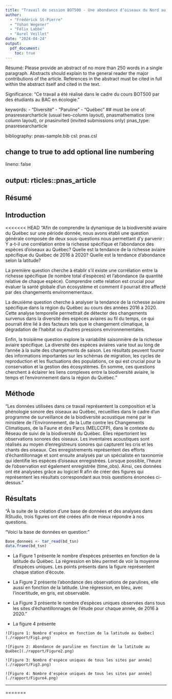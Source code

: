 ```yaml
---
title: "Travail de session BOT500 - Une abondance d’oiseaux du Nord au Sud du Québec"
author:
  - "Frédérick St-Pierre"
  - "Yohan Wegener"
  - "Félix Labbé"
  - "Aurel Veillet"
date: "2024-04-24"
output:
  pdf_document: 
    toc: true
---
```

Résumé: 
  Please provide an abstract of no more than 250 words in a single paragraph. Abstracts should explain to the general reader the major contributions of the article. References in the abstract must be cited in full within the abstract itself and cited in the text.


Significance: 
  "Ce travail a été réalisé dans le cadre du cours BOT500 par des étudiants au BAC en écologie."

keywords:
  - "Diversité"
  - "Paruline"
  - "Québec"
  ## must be one of: pnasresearcharticle (usual two-column layout), pnasmathematics (one column layout), or pnasinvited (invited submissions only)
pnas_type: pnasresearcharticle

bibliography: pnas-sample.bib
csl: pnas.csl

## change to true to add optional line numbering
lineno: false

output: rticles::pnas_article
---
## Résumé 

## Introduction

<<<<<<< HEAD
"Afin de comprendre la dynamique de la biodiversité aviaire du Québec sur une période donnée, nous avons établi une question générale composée de deux sous-questions nous permettant d’y parvenir : Y a-t-il une corrélation entre la richesse spécifique et l’abondance des espèces d’oiseaux au Québec? Quelle est la tendance de la richesse aviaire spécifique du Québec de 2016 à 2020? Quelle est la tendance d'abondance selon la latitude?

La première question cherche à établir s'il existe une corrélation entre la richesse spécifique (le nombre total d'espèces) et l'abondance (la quantité relative de chaque espèce). Comprendre cette relation est crucial pour évaluer la santé globale d'un écosystème et comment il pourrait être affecté par des changements environnementaux.

La deuxième question cherche à analyser la tendance de la richesse aviaire spécifique dans la région du Québec au cours des années 2016 à 2020. Cette analyse temporelle permettrait de détecter des changements survenus dans la diversité des espèces aviaires au fil du temps, ce qui pourrait être lié à des facteurs tels que le changement climatique, la dégradation de l'habitat ou d'autres pressions environnementales.

Enfin, la troisième question explore la variabilité saisonnière de la richesse aviaire spécifique. La diversité des espèces aviaires varie tout au long de l'année à la suite des changements de saison. Les résultats peuvent fournir des informations importantes sur les schémas de migration, les cycles de reproduction et les fluctuations des populations, ce qui est crucial pour la conservation et la gestion des écosystèmes. En somme, ces questions cherchent à éclairer les liens complexes entre la biodiversité aviaire, le temps et l'environnement dans la région du Québec."

## Méthode

"Les données utilisées dans ce travail représentent la composition et la phénologie sonore des oiseaux au Québec, recueillies dans le cadre d'un programme de surveillance de la biodiversité acoustique mené par le ministère de l’Environnement, de la Lutte contre les Changements Climatiques, de la Faune et des Parcs (MELCCFP), dans le contexte du Réseau de suivi de la biodiversité du Québec. Elles répertorient les observations sonores des oiseaux. Les inventaires acoustiques sont réalisés au moyen d'enregistreurs sonores qui capturent les cris et les chants des oiseaux. Ces enregistrements représentent des efforts d'échantillonnage et sont ensuite analysés par un spécialiste en taxonomie qui identifie les espèces d'oiseaux enregistrées. Lorsque possible, l'heure de l'observation est également enregistrée (time_obs). Ainsi, ces données ont été analysées grâce au logiciel R afin de créer des figures qui représentent les résultats correspondant aux trois questions énoncées ci-dessus."

## Résultats

"À la suite de la création d’une base de données et des analyses dans RStudio, trois figures ont été créées afin de mieux répondre à nos questions.

"Voici la base de données en question:"
```r
Base_donnees <- tar_read(bd_tsn)
data.frame(bd_tsn)
```
- La Figure 1 présente le nombre d’espèces présentes en fonction de la latitude du Québec. La régression en bleu permet de voir la moyenne d’espèces uniques. Les points présents dans la figure représentent chaque station d’écoute.

- La Figure 2 présente l’abondance des observations de parulines, elle aussi en fonction de la latitude. Une régression, en bleu, avec l’incertitude, en gris, est observable.

- La Figure 3 présente le nombre d’espèces uniques observées dans tous les sites d’échantillonnages de l’étude pour chaque année, de 2016 à 2020."

- La figure 4 présente
```
![Figure 1: Nombre d'espèce en fonction de la latitude au Québec](./rapport/Fig1.png)
```
```
![Figure 2: Abondance de paruline en fonction de la latitude au Québec](./rapport/Figure2.png)
```
```
![Figure 3: Nombre d'espèce uniques de tous les sites par année](./rapport/Fig3.png)
```
```
![Figure 4: Nombre d'espèce uniques de tous les sites par année](./rapport/Figure4.png)
```
--------------

=======
<!-- Leave these lines as they are at the end of your .Rmd file to ensure placement of methods & acknowledgements sections before the references-->
\showmatmethods
\showacknow
\pnasbreak
